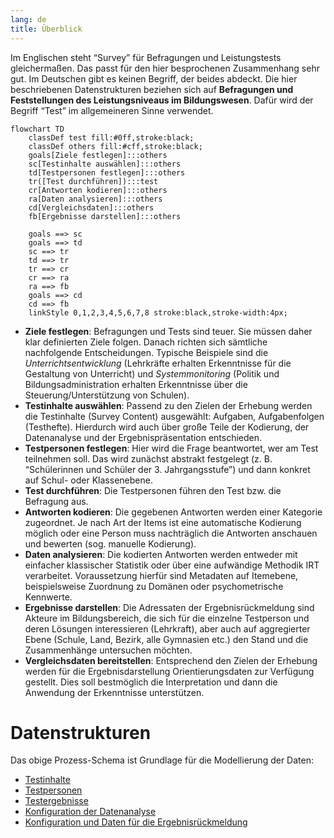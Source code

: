 ```yaml
---
lang: de
title: Überblick
---
```


Im Englischen steht "Survey" für Befragungen und Leistungstests gleichermaßen. Das passt für den hier besprochenen Zusammenhang sehr gut. Im Deutschen gibt es keinen Begriff, der beides abdeckt. Die hier beschriebenen Datenstrukturen beziehen sich auf **Befragungen und Feststellungen des Leistungsniveaus im Bildungswesen**. Dafür wird der Begriff "Test" im allgemeineren Sinne verwendet. 

```mermaid
flowchart TD
    classDef test fill:#0ff,stroke:black;
    classDef others fill:#cff,stroke:black;
    goals[Ziele festlegen]:::others
    sc[Testinhalte auswählen]:::others
    td[Testpersonen festlegen]:::others
    tr([Test durchführen]):::test
    cr[Antworten kodieren]:::others
    ra[Daten analysieren]:::others
    cd[Vergleichsdaten]:::others
    fb[Ergebnisse darstellen]:::others

    goals ==> sc
    goals ==> td
    sc ==> tr
    td ==> tr
    tr ==> cr
    cr ==> ra
    ra ==> fb
    goals ==> cd
    cd ==> fb
    linkStyle 0,1,2,3,4,5,6,7,8 stroke:black,stroke-width:4px;

```

* **Ziele festlegen**: Befragungen und Tests sind teuer. Sie müssen daher klar definierten Ziele folgen. Danach richten sich sämtliche nachfolgende Entscheidungen. Typische Beispiele sind die *Unterrichtsentwicklung* (Lehrkräfte erhalten Erkenntnisse für die Gestaltung von Unterricht) und *Systemmonitoring* (Politik und Bildungsadministration erhalten Erkenntnisse über die Steuerung/Unterstützung von Schulen).
* **Testinhalte auswählen**: Passend zu den Zielen der Erhebung werden die Testinhalte (Survey Content) ausgewählt: Aufgaben, Aufgabenfolgen (Testhefte). Hierdurch wird auch über große Teile der Kodierung, der Datenanalyse und der Ergebnispräsentation entschieden.
* **Testpersonen festlegen**: Hier wird die Frage beantwortet, wer am Test teilnehmen soll. Das wird zunächst abstrakt festgelegt (z. B. "Schülerinnen und Schüler der 3. Jahrgangsstufe") und dann konkret auf Schul- oder Klassenebene.
* **Test durchführen**: Die Testpersonen führen den Test bzw. die Befragung aus.
* **Antworten kodieren**: Die gegebenen Antworten werden einer Kategorie zugeordnet. Je nach Art der Items ist eine automatische Kodierung möglich oder eine Person muss nachträglich die Antworten anschauen und bewerten (sog. manuelle Kodierung).
* **Daten analysieren**: Die kodierten Antworten werden entweder mit einfacher klassischer Statistik oder über eine aufwändige Methodik IRT verarbeitet. Voraussetzung hierfür sind Metadaten auf Itemebene, beispielsweise Zuordnung zu Domänen oder psychometrische Kennwerte.
* **Ergebnisse darstellen**: Die Adressaten der Ergebnisrückmeldung sind Akteure im Bildungsbereich, die sich für die einzelne Testperson und deren Lösungen interessieren (Lehrkraft), aber auch auf aggregierter Ebene (Schule, Land, Bezirk, alle Gymnasien etc.) den Stand und die Zusammenhänge untersuchen möchten.
* **Vergleichsdaten bereitstellen**: Entsprechend den Zielen der Erhebung werden für die Ergebnisdarstellung Orientierungsdaten zur Verfügung gestellt. Dies soll bestmöglich die Interpretation und dann die Anwendung der Erkenntnisse unterstützen.

# Datenstrukturen

Das obige Prozess-Schema ist Grundlage für die Modellierung der Daten:

* [Testinhalte](content.qmd)
* [Testpersonen](testtakers.qmd)
* [Testergebnisse](test-output.qmd)
* [Konfiguration der Datenanalyse](analysis.qmd)
* [Konfiguration und Daten für die Ergebnisrückmeldung](feedback.qmd)
